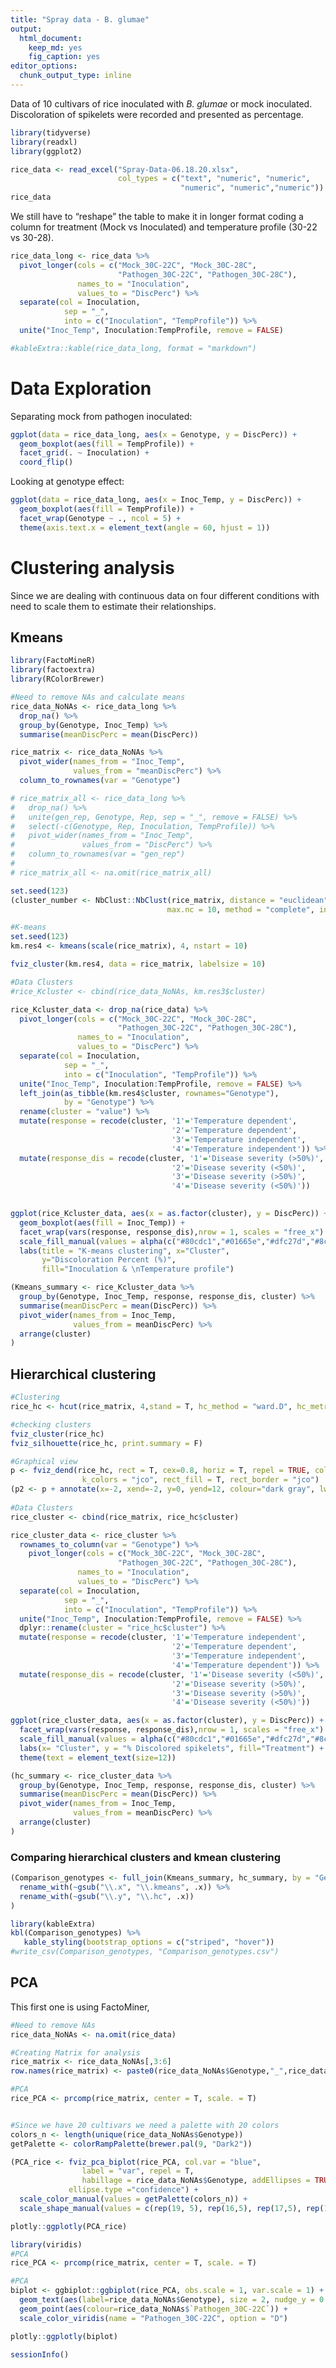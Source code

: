 ```yaml
---
title: "Spray data - B. glumae"
output:
  html_document: 
    keep_md: yes
    fig_caption: yes
editor_options: 
  chunk_output_type: inline
---
```


Data of 10 cultivars of rice inoculated with _B. glumae_ or mock inoculated.  Discoloration of spikelets were recorded and presented as percentage.

```r
library(tidyverse)
library(readxl)
library(ggplot2)
```


```r
rice_data <- read_excel("Spray-Data-06.18.20.xlsx", 
                        col_types = c("text", "numeric", "numeric",
                                      "numeric", "numeric","numeric"))
rice_data
```

We still have to "reshape" the table to make it in longer format coding a column for treatment (Mock vs Inoculated) and temperature profile (30-22 vs 30-28).

```r
rice_data_long <- rice_data %>% 
  pivot_longer(cols = c("Mock_30C-22C", "Mock_30C-28C", 
                        "Pathogen_30C-22C", "Pathogen_30C-28C"),
               names_to = "Inoculation", 
               values_to = "DiscPerc") %>%
  separate(col = Inoculation, 
            sep = "_",
            into = c("Inoculation", "TempProfile")) %>% 
  unite("Inoc_Temp", Inoculation:TempProfile, remove = FALSE)

#kableExtra::kable(rice_data_long, format = "markdown")
```

# Data Exploration
 
Separating mock from pathogen inoculated:

```r
ggplot(data = rice_data_long, aes(x = Genotype, y = DiscPerc)) +
  geom_boxplot(aes(fill = TempProfile)) +
  facet_grid(. ~ Inoculation) +
  coord_flip()
```

Looking at genotype effect:

```r
ggplot(data = rice_data_long, aes(x = Inoc_Temp, y = DiscPerc)) +
  geom_boxplot(aes(fill = TempProfile)) +
  facet_wrap(Genotype ~ ., ncol = 5) +
  theme(axis.text.x = element_text(angle = 60, hjust = 1))
```

# Clustering analysis

Since we are dealing with continuous data on four different conditions with need to scale them to estimate their relationships.

## Kmeans

```r
library(FactoMineR)
library(factoextra)
library(RColorBrewer)
```


```r
#Need to remove NAs and calculate means
rice_data_NoNAs <- rice_data_long %>% 
  drop_na() %>%
  group_by(Genotype, Inoc_Temp) %>%
  summarise(meanDiscPerc = mean(DiscPerc))

rice_matrix <- rice_data_NoNAs %>% 
  pivot_wider(names_from = "Inoc_Temp", 
              values_from = "meanDiscPerc") %>%
  column_to_rownames(var = "Genotype")

# rice_matrix_all <- rice_data_long %>%
#   drop_na() %>%
#   unite(gen_rep, Genotype, Rep, sep = "_", remove = FALSE) %>%
#   select(-c(Genotype, Rep, Inoculation, TempProfile)) %>%
#   pivot_wider(names_from = "Inoc_Temp",
#               values_from = "DiscPerc") %>%
#   column_to_rownames(var = "gen_rep")
# 
# rice_matrix_all <- na.omit(rice_matrix_all)
```


```r
set.seed(123)
(cluster_number <- NbClust::NbClust(rice_matrix, distance = "euclidean", min.nc = 2, 
                                   max.nc = 10, method = "complete", index = "all"))
```


```r
#K-means
set.seed(123)
km.res4 <- kmeans(scale(rice_matrix), 4, nstart = 10)

fviz_cluster(km.res4, data = rice_matrix, labelsize = 10)
```




```r
#Data Clusters
#rice_Kcluster <- cbind(rice_data_NoNAs, km.res3$cluster)

rice_Kcluster_data <- drop_na(rice_data) %>%
  pivot_longer(cols = c("Mock_30C-22C", "Mock_30C-28C", 
                        "Pathogen_30C-22C", "Pathogen_30C-28C"),
               names_to = "Inoculation", 
               values_to = "DiscPerc") %>%
  separate(col = Inoculation, 
            sep = "_",
            into = c("Inoculation", "TempProfile")) %>% 
  unite("Inoc_Temp", Inoculation:TempProfile, remove = FALSE) %>%
  left_join(as_tibble(km.res4$cluster, rownames="Genotype"), 
            by = "Genotype") %>%
  rename(cluster = "value") %>%
  mutate(response = recode(cluster, '1'='Temperature dependent', 
                                    '2'='Temperature dependent', 
                                    '3'='Temperature independent', 
                                    '4'='Temperature independent')) %>%
  mutate(response_dis = recode(cluster, '1'='Disease severity (>50%)', 
                                    '2'='Disease severity (<50%)', 
                                    '3'='Disease severity (>50%)', 
                                    '4'='Disease severity (<50%)'))
  

ggplot(rice_Kcluster_data, aes(x = as.factor(cluster), y = DiscPerc)) + 
  geom_boxplot(aes(fill = Inoc_Temp)) +
  facet_wrap(vars(response, response_dis),nrow = 1, scales = "free_x") +
  scale_fill_manual(values = alpha(c("#80cdc1","#01665e","#dfc27d","#8c510a"), .7)) +
  labs(title = "K-means clustering", x="Cluster", 
       y="Discoloration Percent (%)", 
       fill="Inoculation & \nTemperature profile")
```

```r
(Kmeans_summary <- rice_Kcluster_data %>%
  group_by(Genotype, Inoc_Temp, response, response_dis, cluster) %>%
  summarise(meanDiscPerc = mean(DiscPerc)) %>%
  pivot_wider(names_from = Inoc_Temp,
              values_from = meanDiscPerc) %>%
  arrange(cluster)
)

```


## Hierarchical clustering
```r
#Clustering
rice_hc <- hcut(rice_matrix, 4,stand = T, hc_method = "ward.D", hc_metric = "euclidean")

#checking clusters
fviz_cluster(rice_hc)
fviz_silhouette(rice_hc, print.summary = F)

#Graphical view
p <- fviz_dend(rice_hc, rect = T, cex=0.8, horiz = T, repel = TRUE, color_labels_by_k = T, 
                k_colors = "jco", rect_fill = T, rect_border = "jco")
(p2 <- p + annotate(x=-2, xend=-2, y=0, yend=12, colour="dark gray", lwd=0.5, geom="segment"))
    
#Data Clusters
rice_cluster <- cbind(rice_matrix, rice_hc$cluster)

rice_cluster_data <- rice_cluster %>%
  rownames_to_column(var = "Genotype") %>%
    pivot_longer(cols = c("Mock_30C-22C", "Mock_30C-28C", 
                        "Pathogen_30C-22C", "Pathogen_30C-28C"),
               names_to = "Inoculation", 
               values_to = "DiscPerc") %>%
  separate(col = Inoculation, 
            sep = "_",
            into = c("Inoculation", "TempProfile")) %>% 
  unite("Inoc_Temp", Inoculation:TempProfile, remove = FALSE) %>%
  dplyr::rename(cluster = "rice_hc$cluster") %>%
  mutate(response = recode(cluster, '1'='Temperature independent', 
                                    '2'='Temperature dependent', 
                                    '3'='Temperature independent', 
                                    '4'='Temperature dependent')) %>%
  mutate(response_dis = recode(cluster, '1'='Disease severity (<50%)', 
                                    '2'='Disease severity (>50%)', 
                                    '3'='Disease severity (>50%)', 
                                    '4'='Disease severity (<50%)'))

ggplot(rice_cluster_data, aes(x = as.factor(cluster), y = DiscPerc)) +   geom_boxplot(aes(fill = Inoc_Temp)) +
  facet_wrap(vars(response, response_dis),nrow = 1, scales = "free_x") +
  scale_fill_manual(values = alpha(c("#80cdc1","#01665e","#dfc27d","#8c510a"), .7)) +
  labs(x= "Cluster", y = "% Discolored spikelets", fill="Treatment") +
  theme(text = element_text(size=12))
```


```r
(hc_summary <- rice_cluster_data %>%
  group_by(Genotype, Inoc_Temp, response, response_dis, cluster) %>%
  summarise(meanDiscPerc = mean(DiscPerc)) %>%
  pivot_wider(names_from = Inoc_Temp,
              values_from = meanDiscPerc) %>%
  arrange(cluster)
)
```
### Comparing hierarchical clusters and kmean clustering

```r
(Comparison_genotypes <- full_join(Kmeans_summary, hc_summary, by = "Genotype") %>%
  rename_with(~gsub("\\.x", "\\.kmeans", .x)) %>%
  rename_with(~gsub("\\.y", "\\.hc", .x))
)

library(kableExtra)
kbl(Comparison_genotypes) %>%
   kable_styling(bootstrap_options = c("striped", "hover"))
#write_csv(Comparison_genotypes, "Comparison_genotypes.csv")
```


## PCA

This first one is using FactoMiner, 
```r
#Need to remove NAs
rice_data_NoNAs <- na.omit(rice_data)

#Creating Matrix for analysis
rice_matrix <- rice_data_NoNAs[,3:6]
row.names(rice_matrix) <- paste0(rice_data_NoNAs$Genotype,"_",rice_data_NoNAs$Rep)

#PCA
rice_PCA <- prcomp(rice_matrix, center = T, scale. = T)


#Since we have 20 cultivars we need a palette with 20 colors
colors_n <- length(unique(rice_data_NoNAs$Genotype))
getPalette <- colorRampPalette(brewer.pal(9, "Dark2"))

(PCA_rice <- fviz_pca_biplot(rice_PCA, col.var = "blue",
                label = "var", repel = T,
                habillage = rice_data_NoNAs$Genotype, addEllipses = TRUE, ellipse.level = 0.95,
             ellipse.type ="confidence") +
  scale_color_manual(values = getPalette(colors_n)) +
  scale_shape_manual(values = c(rep(19, 5), rep(16,5), rep(17,5), rep(18,5))))

plotly::ggplotly(PCA_rice)
```

```r
library(viridis)
#PCA
rice_PCA <- prcomp(rice_matrix, center = T, scale. = T)

#PCA
biplot <- ggbiplot::ggbiplot(rice_PCA, obs.scale = 1, var.scale = 1) +
  geom_text(aes(label=rice_data_NoNAs$Genotype), size = 2, nudge_y = 0.2, alpha=0.5) +
  geom_point(aes(colour=rice_data_NoNAs$`Pathogen_30C-22C`)) +
  scale_color_viridis(name = "Pathogen_30C-22C", option = "D")

plotly::ggplotly(biplot)
```



```r
sessionInfo()
```

